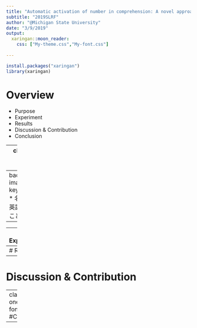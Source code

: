 ```yaml
---
title: "Automatic activation of number in comprehension: A novel approach to form-meaning mapping"
subtitle: "2019SLRF"
author: "@Michigan State University"
date: "3/9/2019"
output:
  xaringan::moon_reader:
    css: ["My-theme.css","My-font.css"]
    
---
```


```r
install.packages("xaringan")
library(xaringan)
```


# Overview
* Purpose
* Experiment
* Results    
* Discussion & Contribution
* Conclusion

---
class: my-one-page-font
# Purpose


---
background-image: url("Name-keynote.001.jpeg")
* 名前のファイルは英語版に差し替えること
---



---
# Experiment


* 本WSでは，Rの基本的な動作トラブルにつきましてはご対応致しかねる場合がありますのでご了承ください


---
# Results


---
# Discussion & Contribution


---
class: my-one-page-font
#Conclusion

---
